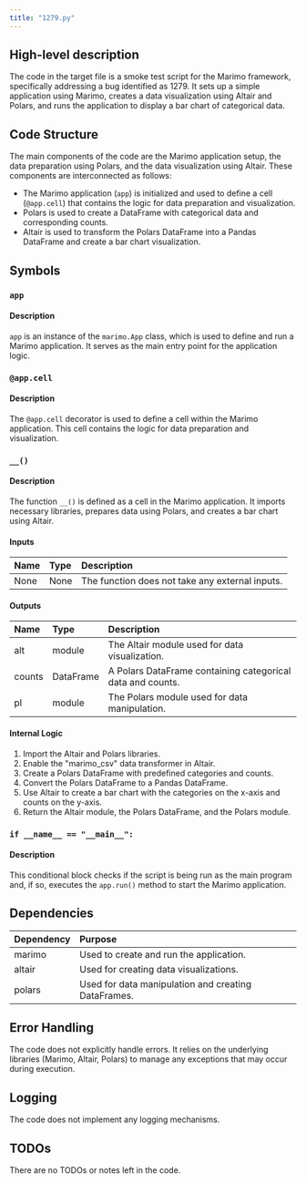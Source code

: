 ```yaml
---
title: "1279.py"
---
```


## High-level description
The code in the target file is a smoke test script for the Marimo framework, specifically addressing a bug identified as 1279. It sets up a simple application using Marimo, creates a data visualization using Altair and Polars, and runs the application to display a bar chart of categorical data.

## Code Structure
The main components of the code are the Marimo application setup, the data preparation using Polars, and the data visualization using Altair. These components are interconnected as follows:
- The Marimo application (`app`) is initialized and used to define a cell (`@app.cell`) that contains the logic for data preparation and visualization.
- Polars is used to create a DataFrame with categorical data and corresponding counts.
- Altair is used to transform the Polars DataFrame into a Pandas DataFrame and create a bar chart visualization.

## Symbols

### `app`
#### Description
`app` is an instance of the `marimo.App` class, which is used to define and run a Marimo application. It serves as the main entry point for the application logic.

### `@app.cell`
#### Description
The `@app.cell` decorator is used to define a cell within the Marimo application. This cell contains the logic for data preparation and visualization.

### `__()`
#### Description
The function `__()` is defined as a cell in the Marimo application. It imports necessary libraries, prepares data using Polars, and creates a bar chart using Altair.

#### Inputs
| Name | Type | Description |
|:-----|:-----|:------------|
| None | None | The function does not take any external inputs. |

#### Outputs
| Name | Type | Description |
|:-----|:-----|:------------|
| alt | module | The Altair module used for data visualization. |
| counts | DataFrame | A Polars DataFrame containing categorical data and counts. |
| pl | module | The Polars module used for data manipulation. |

#### Internal Logic
1. Import the Altair and Polars libraries.
2. Enable the "marimo_csv" data transformer in Altair.
3. Create a Polars DataFrame with predefined categories and counts.
4. Convert the Polars DataFrame to a Pandas DataFrame.
5. Use Altair to create a bar chart with the categories on the x-axis and counts on the y-axis.
6. Return the Altair module, the Polars DataFrame, and the Polars module.

### `if __name__ == "__main__":`
#### Description
This conditional block checks if the script is being run as the main program and, if so, executes the `app.run()` method to start the Marimo application.

## Dependencies
| Dependency | Purpose |
|:-----------|:--------|
| marimo | Used to create and run the application. |
| altair | Used for creating data visualizations. |
| polars | Used for data manipulation and creating DataFrames. |

## Error Handling
The code does not explicitly handle errors. It relies on the underlying libraries (Marimo, Altair, Polars) to manage any exceptions that may occur during execution.

## Logging
The code does not implement any logging mechanisms.

## TODOs
There are no TODOs or notes left in the code.